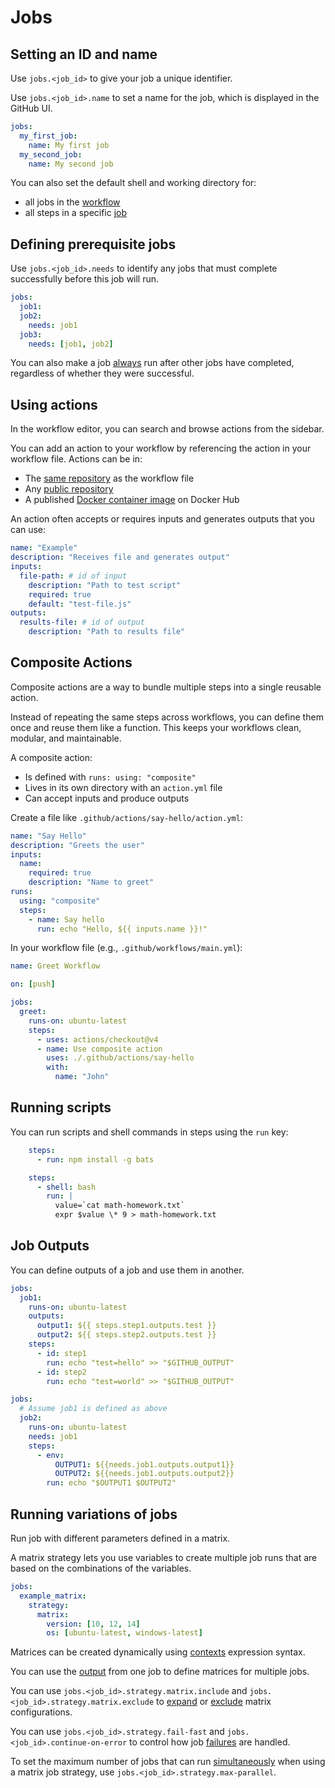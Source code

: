 # Jobs

## Setting an ID and name

Use `jobs.<job_id>` to give your job a unique identifier.

Use `jobs.<job_id>.name` to set a name for the job, which is displayed in the GitHub UI.

```yml
jobs:
  my_first_job:
    name: My first job
  my_second_job:
    name: My second job
```

You can also set the default shell and working directory for:
- all jobs in the [workflow](https://docs.github.com/en/actions/how-tos/write-workflows/choose-what-workflows-do/set-default-values-for-jobs#setting-default-shell-and-working-directory)
- all steps in a specific [job](https://docs.github.com/en/actions/how-tos/write-workflows/choose-what-workflows-do/set-default-values-for-jobs#setting-default-values-for-a-specific-job)


## Defining prerequisite jobs

Use `jobs.<job_id>.needs` to identify any jobs that must complete successfully before this job will run.

```yml
jobs:
  job1:
  job2:
    needs: job1
  job3:
    needs: [job1, job2]
```

You can also make a job [always](https://docs.github.com/en/actions/how-tos/write-workflows/choose-what-workflows-do/use-jobs#example-not-requiring-successful-dependent-jobs) run after other jobs have completed, regardless of whether they were successful.


## Using actions

In the workflow editor, you can search and browse actions from the sidebar.

You can add an action to your workflow by referencing the action in your workflow file. Actions can be in:
- The [same repository](https://docs.github.com/en/actions/how-tos/write-workflows/choose-what-workflows-do/find-and-customize-actions#adding-an-action-from-the-same-repository) as the workflow file
- Any [public repository](https://docs.github.com/en/actions/how-tos/write-workflows/choose-what-workflows-do/find-and-customize-actions#adding-an-action-from-a-different-repository)
- A published [Docker container image](https://docs.github.com/en/actions/how-tos/write-workflows/choose-what-workflows-do/find-and-customize-actions#referencing-a-container-on-docker-hub) on Docker Hub

An action often accepts or requires inputs and generates outputs that you can use:
```yml
name: "Example"
description: "Receives file and generates output"
inputs:
  file-path: # id of input
    description: "Path to test script"
    required: true
    default: "test-file.js"
outputs:
  results-file: # id of output
    description: "Path to results file"
```


## Composite Actions

Composite actions are a way to bundle multiple steps into a single reusable action.

Instead of repeating the same steps across workflows, you can define them once and reuse them like a function. This keeps your workflows clean, modular, and maintainable.

A composite action:
- Is defined with `runs: using: "composite"`
- Lives in its own directory with an `action.yml` file
- Can accept inputs and produce outputs

Create a file like `.github/actions/say-hello/action.yml`:

```yaml
name: "Say Hello"
description: "Greets the user"
inputs:
  name:
    required: true
    description: "Name to greet"
runs:
  using: "composite"
  steps:
    - name: Say hello
      run: echo "Hello, ${{ inputs.name }}!"
```

In your workflow file (e.g., `.github/workflows/main.yml`):

```yaml
name: Greet Workflow

on: [push]

jobs:
  greet:
    runs-on: ubuntu-latest
    steps:
      - uses: actions/checkout@v4
      - name: Use composite action
        uses: ./.github/actions/say-hello
        with:
          name: "John"
```


## Running scripts

You can run scripts and shell commands in steps using the `run` key:
```yml
    steps:
      - run: npm install -g bats
```

```yml
    steps:
      - shell: bash
        run: |
          value=`cat math-homework.txt`
          expr $value \* 9 > math-homework.txt
```


## Job Outputs

You can define outputs of a job and use them in another.

```yml
jobs:
  job1:
    runs-on: ubuntu-latest
    outputs:
      output1: ${{ steps.step1.outputs.test }}
      output2: ${{ steps.step2.outputs.test }}
    steps:
      - id: step1
        run: echo "test=hello" >> "$GITHUB_OUTPUT"
      - id: step2
        run: echo "test=world" >> "$GITHUB_OUTPUT"
```

```yml
jobs:
  # Assume job1 is defined as above
  job2:
    runs-on: ubuntu-latest
    needs: job1
    steps:
      - env:
          OUTPUT1: ${{needs.job1.outputs.output1}}
          OUTPUT2: ${{needs.job1.outputs.output2}}
        run: echo "$OUTPUT1 $OUTPUT2"
```

## Running variations of jobs

Run job with different parameters defined in a matrix.

A matrix strategy lets you use variables to create multiple job runs that are based on the combinations of the variables.

```yml
jobs:
  example_matrix:
    strategy:
      matrix:
        version: [10, 12, 14]
        os: [ubuntu-latest, windows-latest]
```

Matrices can be created dynamically using [contexts](https://docs.github.com/en/actions/how-tos/write-workflows/choose-what-workflows-do/run-job-variations#using-contexts-to-create-matrices) expression syntax.

You can use the [output](https://docs.github.com/en/actions/how-tos/write-workflows/choose-what-workflows-do/run-job-variations#using-an-output-to-define-two-matrices) from one job to define matrices for multiple jobs.

You can use `jobs.<job_id>.strategy.matrix.include` and `jobs.<job_id>.strategy.matrix.exclude` to [expand](https://docs.github.com/en/actions/how-tos/write-workflows/choose-what-workflows-do/run-job-variations#expanding-or-adding-matrix-configurations) or [exclude](https://docs.github.com/en/actions/how-tos/write-workflows/choose-what-workflows-do/run-job-variations#excluding-matrix-configurations) matrix configurations.

You can use `jobs.<job_id>.strategy.fail-fast` and `jobs.<job_id>.continue-on-error` to control how job [failures](https://docs.github.com/en/actions/how-tos/write-workflows/choose-what-workflows-do/run-job-variations#handling-failures) are handled.

To set the maximum number of jobs that can run [simultaneously](https://docs.github.com/en/actions/how-tos/write-workflows/choose-what-workflows-do/run-job-variations#defining-the-maximum-number-of-concurrent-jobs) when using a matrix job strategy, use `jobs.<job_id>.strategy.max-parallel`.